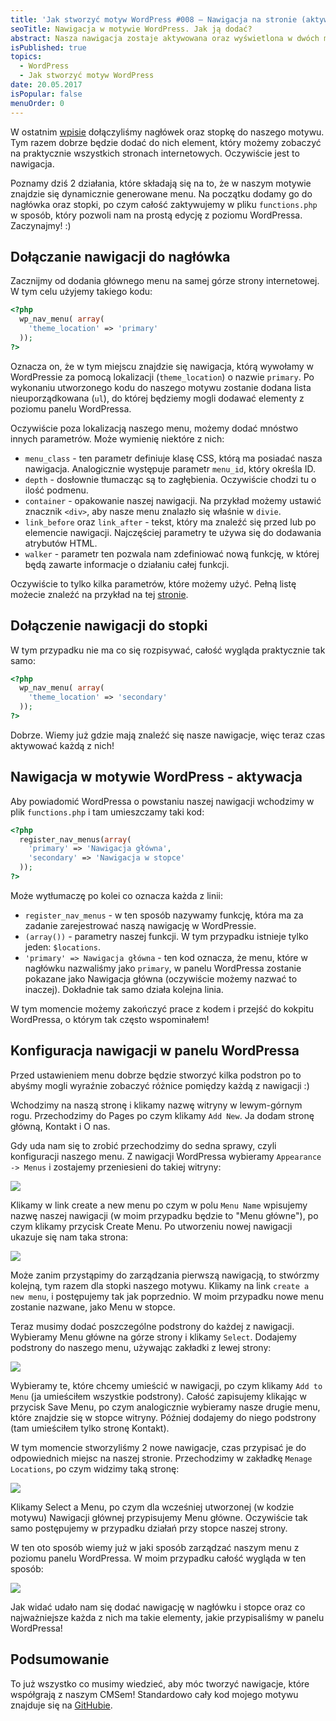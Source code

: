 ```yaml
---
title: 'Jak stworzyć motyw WordPress #008 – Nawigacja na stronie (aktywacja i wyświetlenie)'
seoTitle: Nawigacja w motywie WordPress. Jak ją dodać?
abstract: Nasza nawigacja zostaje aktywowana oraz wyświetlona w dwóch miejscach motywu WordPress. W nagłówku oraz stopce - każda z innymi elementami.
isPublished: true
topics:
  - WordPress
  - Jak stworzyć motyw WordPress
date: 20.05.2017
isPopular: false
menuOrder: 0
---
```


W ostatnim [wpisie](./jak-stworzyc-motyw-wordpress-007) dołączyliśmy nagłówek oraz stopkę do naszego motywu. Tym razem dobrze będzie dodać do nich element, który możemy zobaczyć na praktycznie wszystkich stronach internetowych. Oczywiście jest to nawigacja.

Poznamy dziś 2 działania, które składają się na to, że w naszym motywie znajdzie się dynamicznie generowane menu. Na początku dodamy go do nagłówka oraz stopki, po czym całość zaktywujemy w pliku `functions.php` w sposób, który pozwoli nam na prostą edycję z poziomu WordPressa. Zaczynajmy! :)

## Dołączanie nawigacji do nagłówka

Zacznijmy od dodania głównego menu na samej górze strony internetowej. W tym celu użyjemy takiego kodu:

```php
<?php
  wp_nav_menu( array(
    'theme_location' => 'primary'
  ));
?>
```

Oznacza on, że w tym miejscu znajdzie się nawigacja, którą wywołamy w WordPressie za pomocą lokalizacji (`theme_location`) o nazwie `primary`. Po wykonaniu utworzonego kodu do naszego motywu zostanie dodana lista nieuporządkowana (`ul`), do której będziemy mogli dodawać elementy z poziomu panelu WordPressa.

Oczywiście poza lokalizacją naszego menu, możemy dodać mnóstwo innych parametrów. Może wymienię niektóre z nich:

- `menu_class` - ten parametr definiuje klasę CSS, którą ma posiadać nasza nawigacja. Analogicznie występuje parametr `menu_id`, który określa ID.
- `depth` - dosłownie tłumacząc są to zagłębienia. Oczywiście chodzi tu o ilość podmenu.
- `container` - opakowanie naszej nawigacji. Na przykład możemy ustawić znacznik `<div>`, aby nasze menu znalazło się właśnie w `divie`.
- `link_before` oraz `link_after` - tekst, który ma znaleźć się przed lub po elemencie nawigacji. Najczęściej parametry te używa się do dodawania atrybutów HTML.
- `walker` - parametr ten pozwala nam zdefiniować nową funkcję, w której będą zawarte informacje o działaniu całej funkcji.

Oczywiście to tylko kilka parametrów, które możemy użyć. Pełną listę możecie znaleźć na przykład na tej [stronie](https://developer.wordpress.org/reference/functions/wp_nav_menu/).

## Dołączenie nawigacji do stopki

W tym przypadku nie ma co się rozpisywać, całość wygląda praktycznie tak samo:

```php
<?php
  wp_nav_menu( array(
    'theme_location' => 'secondary'
  ));
?>
```

Dobrze. Wiemy już gdzie mają znaleźć się nasze nawigacje, więc teraz czas aktywować każdą z nich!

## Nawigacja w motywie WordPress - aktywacja

Aby powiadomić WordPressa o powstaniu naszej nawigacji wchodzimy w plik `functions.php` i tam umieszczamy taki kod:

```php
<?php
  register_nav_menus(array(
    'primary' => 'Nawigacja główna',
    'secondary' => 'Nawigacja w stopce'
  ));
?>
```

Może wytłumaczę po kolei co oznacza każda z linii:

- `register_nav_menus` - w ten sposób nazywamy funkcję, która ma za zadanie zarejestrować naszą nawigację w WordPressie.
- `(array())` - parametry naszej funkcji. W tym przypadku istnieje tylko jeden: `$locations`.
- `'primary' => Nawigacja główna` - ten kod oznacza, że menu, które w nagłówku nazwaliśmy jako `primary`, w panelu WordPressa zostanie pokazane jako Nawigacja główna (oczywiście możemy nazwać to inaczej). Dokładnie tak samo działa kolejna linia.

W tym momencie możemy zakończyć prace z kodem i przejść do kokpitu WordPressa, o którym tak często wspominałem!

## Konfiguracja nawigacji w panelu WordPressa

Przed ustawieniem menu dobrze będzie stworzyć kilka podstron po to abyśmy mogli wyraźnie zobaczyć różnice pomiędzy każdą z nawigacji :)

Wchodzimy na naszą stronę i klikamy nazwę witryny w lewym-górnym rogu. Przechodzimy do Pages po czym klikamy `Add New`. Ja dodam stronę główną, Kontakt i O nas.

Gdy uda nam się to zrobić przechodzimy do sedna sprawy, czyli konfiguracji naszego menu. Z nawigacji WordPressa wybieramy `Appearance -> Menus` i zostajemy przeniesieni do takiej witryny:

![](./panel-1.jpg)

Klikamy w link create a new menu po czym w polu `Menu Name` wpisujemy nazwę naszej nawigacji (w moim przypadku będzie to "Menu główne"), po czym klikamy przycisk Create Menu. Po utworzeniu nowej nawigacji ukazuje się nam taka strona:

![](./panel-2.jpg)

Może zanim przystąpimy do zarządzania pierwszą nawigacją, to stwórzmy kolejną, tym razem dla stopki naszego motywu. Klikamy na link `create a new menu`, i postępujemy tak jak poprzednio. W moim przypadku nowe menu zostanie nazwane, jako Menu w stopce.

Teraz musimy dodać poszczególne podstrony do każdej z nawigacji. Wybieramy Menu główne na górze strony i klikamy `Select`. Dodajemy podstrony do naszego menu, używając zakładki z lewej strony:

![](./panel-3.jpg)

Wybieramy te, które chcemy umieścić w nawigacji, po czym klikamy `Add to Menu` (ja umieściłem wszystkie podstrony). Całość zapisujemy klikając w przycisk Save Menu, po czym analogicznie wybieramy nasze drugie menu, które znajdzie się w stopce witryny. Później dodajemy do niego podstrony (tam umieściłem tylko stronę Kontakt).

W tym momencie stworzyliśmy 2 nowe nawigacje, czas przypisać je do odpowiednich miejsc na naszej stronie. Przechodzimy w zakładkę `Menage Locations`, po czym widzimy taką stronę:

![](./panel-4.jpg)

Klikamy Select a Menu, po czym dla wcześniej utworzonej (w kodzie motywu) Nawigacji głównej przypisujemy Menu główne. Oczywiście tak samo postępujemy w przypadku działań przy stopce naszej strony.

W ten oto sposób wiemy już w jaki sposób zarządzać naszym menu z poziomu panelu WordPressa. W moim przypadku całość wygląda w ten sposób:

![](./rezultat.jpg)

Jak widać udało nam się dodać nawigację w nagłówku i stopce oraz co najważniejsze każda z nich ma takie elementy, jakie przypisaliśmy w panelu WordPressa!

## Podsumowanie

To już wszystko co musimy wiedzieć, aby móc tworzyć nawigacje, które współgrają z naszym CMSem! Standardowo cały kod mojego motywu znajduje się na [GitHubie](https://github.com/robert-orlinski/modern-blog).
